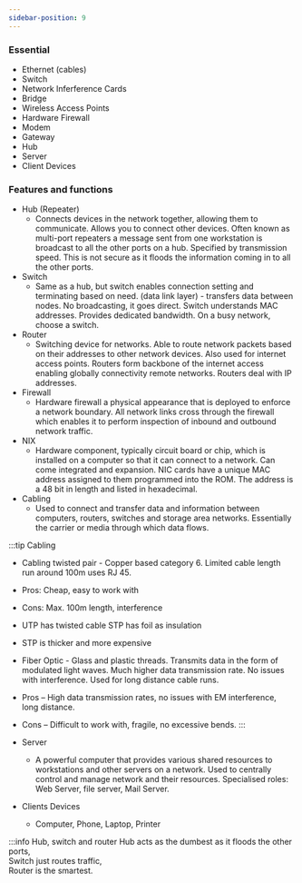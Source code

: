 ```yaml
---
sidebar-position: 9
---
```


### Essential
- Ethernet (cables)
- Switch
- Network Inferference Cards
- Bridge
- Wireless Access Points
- Hardware Firewall
- Modem
- Gateway
- Hub
- Server
- Client Devices

### Features and functions
- Hub (Repeater)
    - Connects devices in the network together, allowing them to communicate. Allows you to connect other devices. Often known as multi-port repeaters a message sent from one workstation is broadcast to all the other ports on a hub. Specified by transmission speed. This is not secure as it floods the information coming in to all the other ports. 
- Switch
    - Same as a hub, but switch enables connection setting and terminating based on need. (data link layer) - transfers data between nodes. No broadcasting, it goes direct. Switch understands MAC addresses. Provides dedicated bandwidth. On a busy network, choose a switch. 
- Router
    - Switching device for networks. Able to route network packets based on their addresses to other network devices. Also used for internet access points. Routers form backbone of the internet access enabling globally connectivity remote networks. Routers deal with IP addresses. 
- Firewall
    - Hardware firewall a physical appearance that is deployed to enforce a network boundary. All network links cross through the firewall which enables it to perform inspection of inbound and outbound network traffic.
- NIX
    - Hardware component, typically circuit board or chip, which is installed on a computer so that it can connect to a network. Can come integrated and expansion. NIC cards have a unique MAC address assigned to them programmed into the ROM. The address is a 48 bit in length and listed in hexadecimal.
- Cabling
    - Used to connect and transfer data and information between computers, routers, switches and storage area networks. Essentially the carrier or media through which data flows. 

:::tip Cabling
- Cabling twisted pair - Copper based category 6. Limited cable length run around 100m uses RJ 45.
- Pros: Cheap, easy to work with 
- Cons: Max. 100m length, interference 
- UTP has twisted cable STP has foil as insulation
- STP is thicker and more expensive
- Fiber Optic - Glass and plastic threads. Transmits data in the form of modulated light waves. Much higher data transmission rate. No issues with interference. Used for long distance cable runs. 
- Pros – High data transmission rates, no issues with EM interference, long distance.
- Cons – Difficult to work with, fragile, no excessive bends.
:::

- Server
    - A powerful computer that provides various shared resources to workstations and other servers on a network. Used to centrally control and manage network and their resources. Specialised roles: Web Server, file server, Mail Server.
- Clients Devices
    - Computer, Phone, Laptop, Printer

:::info Hub, switch and router
Hub acts as the dumbest as it floods the other ports, <br />
Switch just routes traffic, <br />
Router is the smartest. <br />
